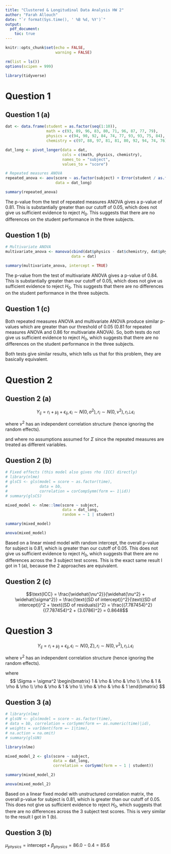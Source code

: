 ```yaml
---
title: "Clustered & Longitudinal Data Analysis HW 2"
author: "Farah Allouch"
date: "`r format(Sys.time(), ' %B %d, %Y')`"
output: 
  pdf_document:
    toc: true
---
```


```r
knitr::opts_chunk$set(echo = FALSE,
                      warning = FALSE)

rm(list = ls())
options(scipen = 999)

library(tidyverse)
```

\newpage
# Question 1
## Question 1 (a)
```r
dat <- data.frame(student = as.factor(seq(1:10)),
                  math = c(93, 89, 96, 83, 80, 71, 96, 87, 77, 79),
                  physics = c(94, 90, 92, 84, 74, 77, 93, 93, 75, 84),
                  chemistry = c(97, 88, 97, 81, 81, 80, 92, 94, 74, 76))

dat_long <- pivot_longer(data = dat,
                         cols = c(math, physics, chemistry),
                         names_to = "subject",
                         values_to = "score")

# Repeated measures ANOVA
repeated_anova <- aov(score ~ as.factor(subject) + Error(student / as.factor(subject)),
                      data = dat_long)

summary(repeated_anova)
```

The p-value from the test of repeated measures ANOVA gives a p-value of 0.81. This is substantially greater than our cutoff of 0.05, which does not give us sufficient evidence to reject $H_0$. This suggests that there are no differences on the student performance in the three subjects.

## Question 1 (b)
```r
# Multivariate ANOVA
multivariate_anova <- manova(cbind(dat$physics - dat$chemistry, dat$physics - dat$math) ~ 1, 
                             data = dat)

summary(multivariate_anova, intercept = TRUE)
```

The p-value from the test of multivariate ANOVA gives a p-value of 0.84. This is substantially greater than our cutoff of 0.05, which does not give us sufficient evidence to reject $H_0$. This suggests that there are no differences on the student performance in the three subjects.

## Question 1 (c)
Both repeated measures ANOVA and multivariate ANOVA produce similar p-values which are greater than our threshold of 0.05 (0.81 for repeated measures ANOVA and 0.86 for multivariate ANOVA). So, both tests do not give us sufficient evidence to reject $H_0$, which suggests that there are no differences on the student performance in the three subjects.

Both tests give similar results, which tells us that for this problem, they are basically equivalent.

\newpage
# Question 2 
## Question 2 (a)
$$Y_{ij} = r_i + \mu_j + \epsilon_{ij}, \epsilon_i \sim N(0, \sigma^2), r_i \sim N(0, \nu^2), r_i \bot \epsilon_i$$

where $\nu^2$ has an independent correlation structure (hence ignoring the random effects).

and where no assumptions assumed for $\Sigma$ since the repeated measures are treated as different variables.

## Question 2 (b)
```r
# Fixed effects (this model also gives rho (ICC) directly)
# library(nlme)
# glsCS <- gls(model = score ~ as.factor(time),
#              data = bb,
#              correlation = corCompSymm(form =~ 1|id))
# summary(glsCS)

mixed_model <- nlme::lme(score ~ subject,
                         data = dat_long,
                         random = ~ 1 | student)

summary(mixed_model)

anova(mixed_model)
```

Based on a linear mixed model with random intercept, the overall p-value for subject is 0.81, which is greater than our cutoff of 0.05. This does not give us sufficient evidence to reject $H_0$, which suggests that there are no differences across the 3 subject test scores. This is the exact same result I got in 1 (a), because the 2 approaches are equivalent.

## Question 2 (c)
$$\text{ICC} = \frac{\widehat{\nu^2}}{\widehat{\nu^2} + \widehat{\sigma^2}} = \frac{\text{(SD of intercept)}^2}{\text{(SD of intercept)}^2 + \text{(SD of residuals)}^2} = \frac{(7.787454)^2}{(7.787454)^2 + (3.0786)^2} = 0.8648$$

\newpage
# Question 3
$$Y_{ij} = r_i + \mu_j + \epsilon_{ij}, \epsilon_i \sim N(0, \Sigma), r_i \sim N(0, \nu^2), r_i \bot \epsilon_i$$

where $\nu^2$ has an independent correlation structure (hence ignoring the random effects).

where 
$$
\Sigma = \sigma^2 \begin{bmatrix}
1 & \rho & \rho & \rho \\
\rho & 1 & \rho & \rho \\
\rho & \rho & 1 & \rho \\
\rho & \rho & \rho & 1
\end{bmatrix}
$$

## Question 3 (a)
```r
# library(nlme)
# glsUN <- gls(model = score ~ as.factor(time),
# data = bb, correlation = corSymm(form =~ as.numeric(time)|id),
# weights = varIdent(form =~ 1|time),
# na.action = na.omit)
# summary(glsUN)

library(nlme)

mixed_model_2 <- gls(score ~ subject,
                     data = dat_long,
                     correlation = corSymm(form = ~ 1 | student))

summary(mixed_model_2)

anova(mixed_model_2)
```

Based on a linear fixed model with unstructured correlation matrix, the overall p-value for subject is 0.81, which is greater than our cutoff of 0.05. This does not give us sufficient evidence to reject $H_0$, which suggests that there are no differences across the 3 subject test scores. This is very similar to the result I got in 1 (b).

## Question 3 (b)
$\mu_{physics} = \text{intercept} + \beta_{physics} = 86.0 - 0.4 = 85.6$
